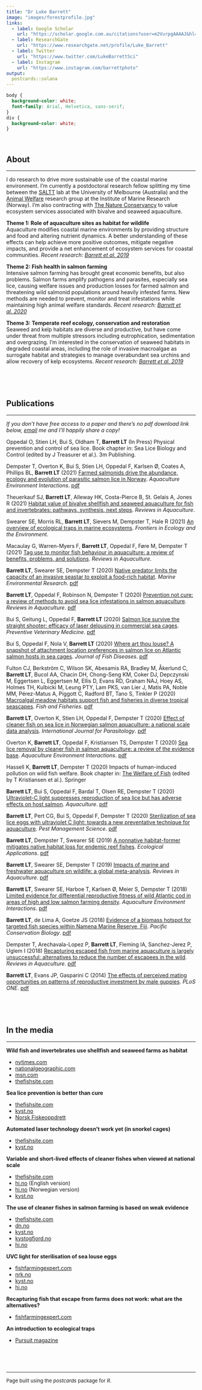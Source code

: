 ```yaml
---
title: "Dr Luke Barrett"
image: "images/forestprofile.jpg"
links:
  - label: Google Scholar
    url: "https://scholar.google.com.au/citations?user=m2VurpgAAAAJ&hl=en"
  - label: ResearchGate
    url: "https://www.researchgate.net/profile/Luke_Barrett"
  - label: Twitter
    url: "https://www.twitter.com/LukeBarrettSci"
  - label: Instagram
    url: "https://www.instagram.com/barrettphoto"
output:
  postcards::solana
---
```


```css
body {
  background-color: white;
  font-family: Arial, Helvetica, sans-serif;
}
div {
  background-color: white;
}
```

  
<br>
  
## About
******

I do research to drive more sustainable use of the coastal marine environment. I'm currently a postdoctoral research fellow splitting my time between the [SALTT](https://blogs.unimelb.edu.au/saltt) lab at the University of Melbourne (Australia) and the [Animal Welfare](https://www.hi.no/en/hi/forskning/research-groups-1/animal-welfare) research group at the Institute of Marine Research (Norway). I'm also contracting with [The Nature Conservancy](https://www.nature.org/en-us/what-we-do/our-insights/perspectives/how-investors-can-turn-the-tide-on-aquaculture/) to value ecosystem services associated with bivalve and seaweed aquaculture.  
  
**Theme 1: Role of aquaculture sites as habitat for wildlife**  
Aquaculture modifies coastal marine environments by providing structure and food and altering nutrient dynamics. A better understanding of these effects can help achieve more positive outcomes, mitigate negative impacts, and provide a net enhancement of ecosystem services for coastal communities. *Recent research: [Barrett et al. 2019](https://doi.org/10.1111/raq.12277)*  
  
**Theme 2: Fish health in salmon farming**  
Intensive salmon farming has brought great economic benefits, but also problems. Salmon farms amplify pathogens and parasites, especially sea lice, causing welfare issues and production losses for farmed salmon and threatening wild salmonid populations around heavily infested farms. New methods are needed to prevent, monitor and treat infestations while maintaining high animal welfare standards. *Recent research: [Barrett et al. 2020](http://dx.doi.org/10.1111/raq.12456)*  
  
**Theme 3: Temperate reef ecology, conservation and restoration**  
Seaweed and kelp habitats are diverse and productive, but have come under threat from multiple stressors including eutrophication, sedimentation and overgrazing. I'm interested in the conservation of seaweed habitats in degraded coastal areas, including the role of invasive macroalgae as surrogate habitat and strategies to manage overabundant sea urchins and allow recovery of kelp ecosystems. *Recent research: [Barrett et al. 2019](https://doi.org/10.1002/eap.1956)*  
  
<br>

<br>
  
## Publications
******

*If you don't have free access to a paper and there's no pdf download link below, [email](luke.barrett@unimelb.edu.au) me and I'll happily share a copy!*

Oppedal O, Stien LH, Bui S, Oldham T, **Barrett LT** (In Press) Physical prevention and control of sea lice. Book chapter in: Sea Lice Biology and Control (edited by J Treasurer et al.). 3m Publishing.

Dempster T, Overton K, Bui S, Stien LH, Oppedal F, Karlsen Ø, Coates A, Phillips BL, **Barrett LT** (2021) [Farmed salmonids drive the abundance, ecology and evolution of parasitic salmon lice in Norway](https://doi.org/10.3354/aei00402). *Aquaculture Environment Interactions*. [pdf](pdfs/Dempster-et-al-2021-AEI-farmed-vs-wild-hosts.pdf)

Theuerkauf SJ, **Barrett LT**, Alleway HK, Costa-Pierce B, St. Gelais A, Jones R (2021) [Habitat value of bivalve shellfish and seaweed aquaculture for fish and invertebrates: pathways, synthesis, next steps](https://doi.org/10.1111/raq.12584). *Reviews in Aquaculture*.

Swearer SE, Morris RL, **Barrett LT**, Sievers M, Dempster T, Hale R (2021) [An overview of ecological traps in marine ecosystems](https://doi.org/10.1002/fee.2322). *Frontiers in Ecology and the Environment*.

Macaulay G, Warren-Myers F, **Barrett LT**, Oppedal F, Føre M, Dempster T (2021) [Tag use to monitor fish behaviour in aquaculture: a review of benefits, problems, and solutions](https://doi.org/10.1111/raq.12534). *Reviews in Aquaculture*.

**Barrett LT**, Swearer SE, Dempster T (2020) [Native predator limits the capacity of an invasive seastar to exploit a food-rich habitat](https://doi.org/10.1016/j.marenvres.2020.105152). *Marine Environmental Research*. [pdf](pdfs/Barrett-et-al-2020-MERE-seastars.pdf)

**Barrett LT**, Oppedal F, Robinson N, Dempster T (2020) [Prevention not cure: a review of methods to avoid sea lice infestations in salmon aquaculture](http://dx.doi.org/10.1111/raq.12456). *Reviews in Aquaculture*. [pdf](pdfs/Barrett-et-al-2020-RAQ-prev-methods.pdf)

Bui S, Geitung L, Oppedal F, **Barrett LT** (2020) [Salmon lice survive the straight shooter: efficacy of laser delousing in commercial sea cages](https://doi.org/10.1016/j.prevetmed.2020.105063). *Preventive Veterinary Medicine*. [pdf](pdfs/Bui-et-al-2020-PVM-laser.pdf)

Bui S, Oppedal F, Nola V, **Barrett LT** (2020) [Where art thou louse? A snapshot of attachment location preferences in salmon lice on Atlantic salmon hosts in sea cages](https://doi.org/10.1111/jfd.13167). *Journal of Fish Diseases*. [pdf](pdfs/Bui-et-al-2020-JFishDis-attach-locs.pdf)

Fulton CJ, Berkström C, Wilson SK, Abesamis RA, Bradley M, Åkerlund C, **Barrett LT**, Bucol AA, Chacin DH, Chong-Seng KM, Coker DJ, Depczynski M, Eggertsen L, Eggertsen M, Ellis D, Evans RD, Graham NAJ, Hoey AS, Holmes TH, Kulbicki M, Leung PTY, Lam PKS, van Lier J, Matis PA, Noble MM, Pérez-Matus A, Piggott C, Radford BT, Tano S, Tinkler P (2020) [Macroalgal meadow habitats support fish and fisheries in diverse tropical seascapes](https://dx.doi.org/10.1111/faf.12455). *Fish and Fisheries*. [pdf](pdfs/Fulton-et-al-2020-FishandFisheries-seaweed.pdf)

**Barrett LT**, Overton K, Stien LH, Oppedal F, Dempster T (2020) [Effect of cleaner fish on sea lice in Norwegian salmon aquaculture: a national scale data analysis](https://doi.org/10.1016/j.ijpara.2019.12.005). *International Journal for Parasitology*. [pdf](pdfs/Barrett-et-al-2020-IJPara-cleaner-fish.pdf)

Overton K, **Barrett LT**, Oppedal F, Kristiansen TS, Dempster T (2020) [Sea lice removal by cleaner fish in salmon aquaculture: a review of the evidence base](https://doi.org/10.3354/aei00345). *Aquaculture Environment Interactions*. [pdf](pdfs/Overton-et-al-2020-AEI-cleaner-fish.pdf)

Hassell K, **Barrett LT**, Dempster T (2020) Impacts of human-induced pollution on wild fish welfare. Book chapter in: [The Welfare of Fish](https://www.springer.com/gp/book/9783030416744#aboutBook) (edited by T Kristiansen et al.). Springer

**Barrett LT**, Bui S, Oppedal F, Bardal T, Olsen RE, Dempster T (2020) [Ultraviolet-C light suppresses reproduction of sea lice but has adverse effects on host salmon](https://doi.org/10.1016/j.aquaculture.2020.734954). *Aquaculture*. [pdf](pdfs/Barrett-et-al-2020-Aquaculture-UVC.pdf)

**Barrett LT**, Pert CG, Bui S, Oppedal F, Dempster T (2020) [Sterilization of sea lice eggs with ultraviolet C light: towards a new preventative technique for aquaculture](https://doi.org/10.1002/ps.5595). *Pest Management Science*. [pdf](pdfs/Barrett-et-al-2019-PMS-UVC.pdf)

**Barrett LT**, Dempster T, Swearer SE (2019) [A nonnative habitat-former mitigates native habitat loss for endemic reef fishes](https://doi.org/10.1002/eap.1956). *Ecological Applications*. [pdf](pdfs/Barrett-et-al-2019-EcolApps-wakame.pdf)

**Barrett LT**, Swearer SE, Dempster T (2019) [Impacts of marine and freshwater aquaculture on wildlife: a global meta-analysis](https://doi.org/10.1111/RAQ.12277). *Reviews in Aquaculture*. [pdf](pdfs/Barrett-et-al-2019-RAQ-wildlife.pdf)

**Barrett LT**, Swearer SE, Harboe T, Karlsen Ø, Meier S, Dempster T (2018) [Limited evidence for differential reproductive fitness of wild Atlantic cod in areas of high and low salmon farming density](https://doi.org/10.3354/aei00275). *Aquaculture Environment Interactions*. [pdf](pdfs/Barrett-et-al-2018-AEI-cod.pdf)

**Barrett LT**, de Lima A, Goetze JS (2018) [Evidence of a biomass hotspot for targeted fish species within Namena Marine Reserve, Fiji](https://doi.org/10.1071/PC18034). *Pacific Conservation Biology*. [pdf](pdfs/Barrett-et-al-2018-PCB-Fiji.pdf)

Dempster T, Arechavala-Lopez P, **Barrett LT**, Fleming IA, Sanchez-Jerez P, Uglem I (2018) [Recapturing escaped fish from marine aquaculture is largely unsuccessful: alternatives to reduce the number of escapees in the wild](https://doi.org/10.1111/raq.12153). *Reviews in Aquaculture*. [pdf](pdfs/Dempster-et-al-2018-RAQ-escapes.pdf)

**Barrett LT**, Evans JP, Gasparini C (2014) [The effects of perceived mating opportunities on patterns of reproductive investment by male guppies](https://doi.org/10.1371/journal.pone.0093780). *PLoS ONE*. [pdf](pdfs/Barrett-et-al-2014-PLOSONE-guppies.pdf)
  
<br>

<br>
  
## In the media
******

**Wild fish and invertebrates use shellfish and seaweed farms as habitat**  

* [nytimes.com](https://www.nytimes.com/2021/08/23/dining/maine-sea-scallops.html)  
* [nationalgeographic.com](https://www.nationalgeographic.com/travel/article/how-tourism-is-helping-save-oyster-populations)  
* [msn.com](https://www.msn.com/en-nz/news/world/your-love-for-fresh-oysters-can-help-the-planet/ar-AAMDe9t?li=AAFw8Vh&srcref=rss)  
* [thefishsite.com](https://thefishsite.com/articles/restorative-aquaculture-shows-we-can-have-more-habitat-and-eat-it-too)  

**Sea lice prevention is better than cure**  

* [thefishsite.com](https://thefishsite.com/articles/why-sea-lice-prevention-is-better-than-cure)  
* [kyst.no](https://www.kyst.no/article/ny-luseforskning-disse-metodene-gir-best-resultat)
* [Norsk Fiskeoppdrett](https://www.kyst.no/profile/magazines/132787)  

**Automated laser technology doesn't work yet (in snorkel cages)**  

* [thefishsite.com](https://thefishsite.com/articles/study-shoots-down-sea-louse-laser)  
* [kyst.no](https://www.kyst.no/article/forskere-saa-ingen-effekt-av-luselaser)  

**Variable and short-lived effects of cleaner fishes when viewed at national scale**  

* [thefishsite.com](https://thefishsite.com/articles/paper-questions-cleaner-fish-efficacy)  
* [hi.no](https://www.hi.no/en/hi/news/2020/november/study-cleaner-fish-no-magic-bullet-against-salmon-lice) (English version)  
* [hi.no](https://www.hi.no/hi/nyheter/2020/mars/rensefisk-ingen-universalkur-mot-lakselus) (Norwegian version)  
* [kyst.no](https://www.kyst.no/article/studie-rensefisk-ingen-universalkur-mot-lakselus/)  

**The use of cleaner fishes in salmon farming is based on weak evidence**  

* [thefishsite.com](https://thefishsite.com/articles/study-questions-cleaner-fish-efficiency)  
* [dn.no](https://www.dn.no/havbruk/edgar-brun/veterinarinstituttet/frode-oppedal/mener-laksenaringen-ikke-er-barekraftig-ma-si-klarere-ifra/2-1-752295)  
* [kyst.no](https://www.kyst.no/article/etterlyser-dokumentasjon-paa-at-rensefisk-er-effektivt/)  
* [kystogfjord.no](https://www.kystogfjord.no/nyheter/forsiden/Usikker-paa-effekten-av-rensefisk)  
* [hi.no](https://www.hi.no/hi/nyheter/2020/februar/trenger-mer-dokumentasjon-pa-effekten-av-rensefisk-i-kommersielle-laksemerder)  

**UVC light for sterilisation of sea louse eggs**  

* [fishfarmingexpert.com](https://www.fishfarmingexpert.com/article/uv-light-could-be-used-in-fight-against-sea-lice)  
* [nrk.no](https://www.nrk.no/nordland/mislykket-forsok-med-uv-lys-for-a-ta-knekken-pa-lakselusa.-laksen-ble-skadet-og-solbrent-1.14962964)  
* [kyst.no](https://www.kyst.no/article/kan-ta-knekken-paa-luse-egg-med-uv-lys)  
* [hi.no](https://www.hi.no/hi/nyheter/2020/mars/uv-lys-tar-knekken-pa-lakselus-men-gjor-laksen-solbrent)  

**Recapturing fish that escape from farms does not work: what are the alternatives?**  

* [fishfarmingexpert.com](https://www.fishfarmingexpert.com/article/recapture-rethink-required)  

**An introduction to ecological traps**  

* [Pursuit magazine](https://pursuit.unimelb.edu.au/articles/when-good-animals-make-bad-decisions)  

<br>

<br>

******

<font size="2"> Page built using the _postcards_ package for _R_. </font> 





